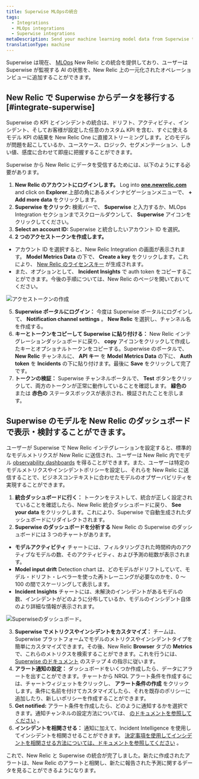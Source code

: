 ```yaml
---
title: Superwise MLOpsの統合
tags:
  - Integrations
  - MLOps integrations
  - Superwise integrations
metaDescription: Send your machine learning model data from Superwise to New Relic to understand your model's performance.
translationType: machine
---
```


Superwise は現在、 [MLOps](/docs/alerts-applied-intelligence/mlops/get-started/intro-mlops/) New Relic との統合を提供しており、ユーザーは Superwise が監視する AI の状態を、New Relic 上の一元化されたオペレーションビューに追加することができます。

## New Relic で Superwise からデータを移行する [#integrate-superwise]

Superwise の KPI とインシデントの統合は、ドリフト、アクティビティ、インシデント、そしてお客様が設定した任意のカスタム KPI を含む、すぐに使えるモデル KPI の結果を New Relic One に直接ストリーミングします。どのモデルが問題を起こしているか、ユースケース、ロジック、セグメンテーション、しきい値、感度に合わせて即座に把握することができます。

Superwise から New Relic にデータを受信するためには、以下のようにする必要があります。

1. **New Relic のアカウントにログインします。** Log into **[one.newrelic.com](https://one.newrelic.com)** and click on **Explorer**.上部の角にあるメインナビゲーションメニューで、 **+ Add more data** をクリックします。
2. **Superwise をクリック:** 検索バーで、 **Superwise** と入力するか、MLOps Integration セクションまでスクロールダウンして、 **Superwise** アイコンをクリックしてください。
3. **Select an account ID:** Superwise と統合したいアカウント ID を選択。
4. **2 つのアクセストークンを作成します。**

- アカウント ID を選択すると、New Relic Integration の画面が表示されます。 **Model Metrics Data** の下で、 **Create a key** をクリックします。これにより、 [New Relic のライセンスキー](/docs/apis/intro-apis/new-relic-api-keys/#ingest-license-key) が生成されます。
- また、オプションとして、 **Incident Insights** で auth token をコピーすることができます。今後の手順については、New Relic のページを開いておいてください。

![アクセストークンの作成](src/images/superwise01.png 'アクセストークンの作成')

5. **Superwise ポータルにログイン：** 今度は Superwise ポータルにログインして、 **Notification channel settings** 。 **New Relic** を選択し、チャンネル名を作成する。
6. **キーとトークンをコピーして Superwise に貼り付ける：** New Relic インテグレーションダッシュボードに戻り、 **copy** アイコンをクリックして作成したキーとオプショナルトークンをコピーする。Superwise のポータルで、 **New Relic** チャンネルに、 **API キー** を **Model Metrics Data** の下に、 **Auth token** を **Incidents** の下に貼り付けます。最後に **Save** をクリックして完了です。
7. **トークンの検証：** Superwise チャンネルポータルで、 **Test** ボタンをクリックして、両方のトークンが正常に動作していることを確認します。 **緑色の** または **赤色の** ステータスボックスが表示され、検証されたことを示します。

## Superwise のモデルを New Relic のダッシュボードで表示・検討することができます。

ユーザーが Superwise で New Relic インテグレーションを設定すると、標準的なモデルメトリクスが New Relic に送信され、ユーザーは New Relic 内でモデル [observability dashboards](/docs/query-your-data/explore-query-data/dashboards/introduction-dashboards/) を得ることができます。また、ユーザーは特定のモデルメトリクスやインシデントポリシーを設定し、それらを New Relic に送信することで、ビジネスコンテキストに合わせたモデルのオブザーバビリティを実現することができます。

1. **統合ダッシュボードに行く：** トークンをテストして、統合が正しく設定されていることを確認したら、New Relic 統合ダッシュボードに戻り、 **See your data** をクリックします。これにより、Superwise で自動生成されたダッシュボードにリダイレクトされます。
2. **Superwise のダッシュボードを分析する** New Relic の Superwise のダッシュボードには 3 つのチャートがあります。

- **モデルアクティビティ** チャートには、フィルタリングされた時間枠内のアクティブなモデルの数、そのアクティビティ、および予測の総数が表示されます。
- **Model input drift** Detection chart は、どのモデルがドリフトしていて、モデル・ドリフト・レベラーを使った再トレーニングが必要なのかを、0 ～ 100 の間でスケーリングして表示します。
- **Incident Insights** チャートには、未解決のインシデントがあるモデルの数、インシデントがどのように分布しているか、モデルのインシデント自体のより詳細な情報が表示されます。

![Superwiseのダッシュボード。](src/images/superwise2.png 'スーパーワイズのダッシュボード')

3. **Superwise でメトリクスやインシデントをカスタマイズ：** チームは、Superwise プラットフォームでモデルのメトリクスやインシデントタイプを簡単にカスタマイズできます。その後、New Relic **Browser** タブの **Metrics** で、これらのメトリクスを検索することができます。これを行うには、 [Superwise のドキュメント](https://docs.superwise.ai/docs/new-relic#4-customize-metrics-and-incidents-you-would-like-to-send) のステップ 4 の指示に従います。
4. **アラート通知の設定：** ダッシュボードをいくつか作成したら、データにアラートを出すことができます。チャートから NRQL アラート条件を作成するには、チャートウィジェットをクリックし、 **アラート条件の作成** をクリックします。条件に名前を付けてカスタマイズしたら、それを既存のポリシーに追加したり、新しいポリシーを作成することができます。
5. **Get notified:** アラート条件を作成したら、どのように通知するかを選択できます。通知チャンネルの設定方法については、 [のドキュメントを参照してください](/docs/alerts-applied-intelligence/new-relic-alerts/alert-notifications/notification-channels-control-where-send-alerts/) 。
6. **インシデントを相関させる：** 通知に加えて、Incident Intelligence を使用してインシデントを相関させることができます。 [決定事項を使用してインシデントを相関させる方法については、ドキュメントを参照してください](/docs/alerts-applied-intelligence/applied-intelligence/incident-intelligence/change-applied-intelligence-correlation-logic-decisions/) 。

これで、New Relic と Superwise の統合が完了しました。新たに作成されたアラートは、New Relic のアラートと相関し、新たに報告された予測に関するデータを見ることができるようになります。
